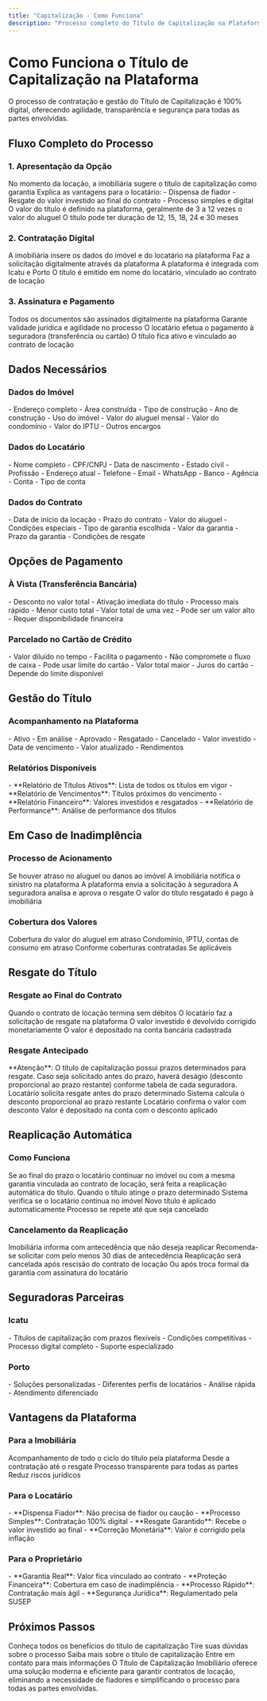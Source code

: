 ```yaml
---
title: "Capitalização - Como Funciona"
description: "Processo completo do Título de Capitalização na Plataforma Lado Bom Seguros"
---
```


# Como Funciona o Título de Capitalização na Plataforma

<Info>
O processo de contratação e gestão do Título de Capitalização é 100% digital, oferecendo agilidade, transparência e segurança para todas as partes envolvidas.
</Info>

## Fluxo Completo do Processo

### 1. Apresentação da Opção

<Steps>
<Step title="Momento da Locação">
  No momento da locação, a imobiliária sugere o título de capitalização como garantia
</Step>

<Step title="Explicação das Vantagens">
  Explica as vantagens para o locatário:
  - Dispensa de fiador
  - Resgate do valor investido ao final do contrato
  - Processo simples e digital
</Step>

<Step title="Definição do Valor">
  O valor do título é definido na plataforma, geralmente de 3 a 12 vezes o valor do aluguel
</Step>

<Step title="Definição do Prazo">
  O título pode ter duração de 12, 15, 18, 24 e 30 meses
</Step>
</Steps>

### 2. Contratação Digital

<Steps>
<Step title="Inserção de Dados">
  A imobiliária insere os dados do imóvel e do locatário na plataforma
</Step>

<Step title="Solicitação Digital">
  Faz a solicitação digitalmente através da plataforma
</Step>

<Step title="Integração com Seguradoras">
  A plataforma é integrada com Icatu e Porto
</Step>

<Step title="Emissão do Título">
  O título é emitido em nome do locatário, vinculado ao contrato de locação
</Step>
</Steps>

### 3. Assinatura e Pagamento

<Steps>
<Step title="Assinatura Digital">
  Todos os documentos são assinados digitalmente na plataforma
</Step>

<Step title="Validade Jurídica">
  Garante validade jurídica e agilidade no processo
</Step>

<Step title="Pagamento">
  O locatário efetua o pagamento à seguradora (transferência ou cartão)
</Step>

<Step title="Ativação">
  O título fica ativo e vinculado ao contrato de locação
</Step>
</Steps>

## Dados Necessários

### Dados do Imóvel

<AccordionGroup>
<Accordion title="Informações Básicas">
  - Endereço completo
  - Área construída
  - Tipo de construção
  - Ano de construção
  - Uso do imóvel
</Accordion>

<Accordion title="Valores">
  - Valor do aluguel mensal
  - Valor do condomínio
  - Valor do IPTU
  - Outros encargos
</Accordion>
</AccordionGroup>

### Dados do Locatário

<AccordionGroup>
<Accordion title="Informações Pessoais">
  - Nome completo
  - CPF/CNPJ
  - Data de nascimento
  - Estado civil
  - Profissão
</Accordion>

<Accordion title="Contato">
  - Endereço atual
  - Telefone
  - Email
  - WhatsApp
</Accordion>

<Accordion title="Conta Bancária">
  - Banco
  - Agência
  - Conta
  - Tipo de conta
</Accordion>
</AccordionGroup>

### Dados do Contrato

<AccordionGroup>
<Accordion title="Informações do Contrato">
  - Data de início da locação
  - Prazo do contrato
  - Valor do aluguel
  - Condições especiais
</Accordion>

<Accordion title="Garantias">
  - Tipo de garantia escolhida
  - Valor da garantia
  - Prazo da garantia
  - Condições de resgate
</Accordion>
</AccordionGroup>

## Opções de Pagamento

### À Vista (Transferência Bancária)

<CardGroup cols={2}>
<Card title="Vantagens" icon="check">
  - Desconto no valor total
  - Ativação imediata do título
  - Processo mais rápido
  - Menor custo total
</Card>

<Card title="Desvantagens" icon="x-mark">
  - Valor total de uma vez
  - Pode ser um valor alto
  - Requer disponibilidade financeira
</Card>
</CardGroup>

### Parcelado no Cartão de Crédito

<CardGroup cols={2}>
<Card title="Vantagens" icon="check">
  - Valor diluído no tempo
  - Facilita o pagamento
  - Não compromete o fluxo de caixa
  - Pode usar limite do cartão
</Card>

<Card title="Desvantagens" icon="x-mark">
  - Valor total maior
  - Juros do cartão
  - Depende do limite disponível
</Card>
</CardGroup>

## Gestão do Título

### Acompanhamento na Plataforma

<CardGroup cols={2}>
<Card title="Status do Título" icon="chart-bar">
  - Ativo
  - Em análise
  - Aprovado
  - Resgatado
  - Cancelado
</Card>

<Card title="Informações" icon="information-circle">
  - Valor investido
  - Data de vencimento
  - Valor atualizado
  - Rendimentos
</Card>
</CardGroup>

### Relatórios Disponíveis

<Check>
- **Relatório de Títulos Ativos**: Lista de todos os títulos em vigor
- **Relatório de Vencimentos**: Títulos próximos do vencimento
- **Relatório Financeiro**: Valores investidos e resgatados
- **Relatório de Performance**: Análise de performance dos títulos
</Check>

## Em Caso de Inadimplência

### Processo de Acionamento

<Steps>
<Step title="Identificação da Inadimplência">
  Se houver atraso no aluguel ou danos ao imóvel
</Step>

<Step title="Notificação na Plataforma">
  A imobiliária notifica o sinistro na plataforma
</Step>

<Step title="Solicitação à Seguradora">
  A plataforma envia a solicitação à seguradora
</Step>

<Step title="Análise e Aprovação">
  A seguradora analisa e aprova o resgate
</Step>

<Step title="Pagamento à Imobiliária">
  O valor do título resgatado é pago à imobiliária
</Step>
</Steps>

### Cobertura dos Valores

<AccordionGroup>
<Accordion title="Aluguel Atrasado">
  Cobertura do valor do aluguel em atraso
</Accordion>

<Accordion title="Encargos">
  Condomínio, IPTU, contas de consumo em atraso
</Accordion>

<Accordion title="Danos ao Imóvel">
  Conforme coberturas contratadas
</Accordion>

<Accordion title="Multas Contratuais">
  Se aplicáveis
</Accordion>
</AccordionGroup>

## Resgate do Título

### Resgate ao Final do Contrato

<Steps>
<Step title="Fim do Contrato">
  Quando o contrato de locação termina sem débitos
</Step>

<Step title="Solicitação de Resgate">
  O locatário faz a solicitação de resgate na plataforma
</Step>

<Step title="Valor Corrigido">
  O valor investido é devolvido corrigido monetariamente
</Step>

<Step title="Depósito na Conta">
  O valor é depositado na conta bancária cadastrada
</Step>
</Steps>

### Resgate Antecipado

<Warning>
**Atenção**: O título de capitalização possui prazos determinados para resgate. Caso seja solicitado antes do prazo, haverá deságio (desconto proporcional ao prazo restante) conforme tabela de cada seguradora.
</Warning>

<Steps>
<Step title="Solicitação Antecipada">
  Locatário solicita resgate antes do prazo determinado
</Step>

<Step title="Cálculo do Deságio">
  Sistema calcula o desconto proporcional ao prazo restante
</Step>

<Step title="Confirmação">
  Locatário confirma o valor com desconto
</Step>

<Step title="Pagamento">
  Valor é depositado na conta com o desconto aplicado
</Step>
</Steps>

## Reaplicação Automática

### Como Funciona

<Info>
Se ao final do prazo o locatário continuar no imóvel ou com a mesma garantia vinculada ao contrato de locação, será feita a reaplicação automática do título.
</Info>

<Steps>
<Step title="Fim do Prazo">
  Quando o título atinge o prazo determinado
</Step>

<Step title="Verificação de Continuidade">
  Sistema verifica se o locatário continua no imóvel
</Step>

<Step title="Reaplicação Automática">
  Novo título é aplicado automaticamente
</Step>

<Step title="Renovação Contínua">
  Processo se repete até que seja cancelado
</Step>
</Steps>

### Cancelamento da Reaplicação

<Steps>
<Step title="Solicitação de Cancelamento">
  Imobiliária informa com antecedência que não deseja reaplicar
</Step>

<Step title="Prazo Mínimo">
  Recomenda-se solicitar com pelo menos 30 dias de antecedência
</Step>

<Step title="Rescisão do Contrato">
  Reaplicação será cancelada após rescisão do contrato de locação
</Step>

<Step title="Troca de Garantia">
  Ou após troca formal da garantia com assinatura do locatário
</Step>
</Steps>

## Seguradoras Parceiras

### Icatu

<Check>
- Títulos de capitalização com prazos flexíveis
- Condições competitivas
- Processo digital completo
- Suporte especializado
</Check>

### Porto

<Check>
- Soluções personalizadas
- Diferentes perfis de locatários
- Análise rápida
- Atendimento diferenciado
</Check>

## Vantagens da Plataforma

### Para a Imobiliária

<CardGroup cols={2}>
<Card title="Gestão Centralizada" icon="chart-bar">
  Acompanhamento de todo o ciclo do título pela plataforma
</Card>

<Card title="Processo Digital" icon="computer-desktop">
  Desde a contratação até o resgate
</Card>

<Card title="Transparência" icon="eye">
  Processo transparente para todas as partes
</Card>

<Card title="Segurança Jurídica" icon="shield-check">
  Reduz riscos jurídicos
</Card>
</CardGroup>

### Para o Locatário

<Check>
- **Dispensa Fiador**: Não precisa de fiador ou caução
- **Processo Simples**: Contratação 100% digital
- **Resgate Garantido**: Recebe o valor investido ao final
- **Correção Monetária**: Valor é corrigido pela inflação
</Check>

### Para o Proprietário

<Check>
- **Garantia Real**: Valor fica vinculado ao contrato
- **Proteção Financeira**: Cobertura em caso de inadimplência
- **Processo Rápido**: Contratação mais ágil
- **Segurança Jurídica**: Regulamentado pela SUSEP
</Check>

## Próximos Passos

<CardGroup cols={2}>
<Card title="Benefícios" icon="star" href="/produtos/capitalizacao/beneficios">
  Conheça todos os benefícios do título de capitalização
</Card>

<Card title="FAQ" icon="question-mark" href="/produtos/capitalizacao/faq">
  Tire suas dúvidas sobre o processo
</Card>

<Card title="Sobre o Produto" icon="information-circle" href="/produtos/capitalizacao/sobre">
  Saiba mais sobre o título de capitalização
</Card>

<Card title="Contato" icon="phone" href="/contato">
  Entre em contato para mais informações
</Card>
</CardGroup>

<Note>
O Título de Capitalização Imobiliário oferece uma solução moderna e eficiente para garantir contratos de locação, eliminando a necessidade de fiadores e simplificando o processo para todas as partes envolvidas.
</Note>
